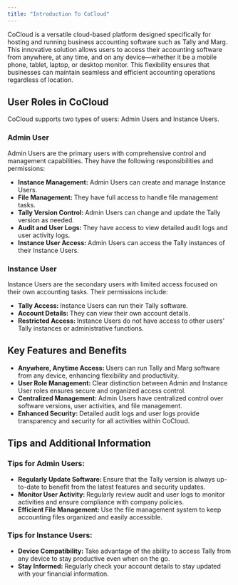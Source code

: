 ```yaml
---
title: "Introduction To CoCloud"
---
```

CoCloud is a versatile cloud-based platform designed specifically for hosting and running business accounting software such as Tally and Marg. This innovative solution allows users to access their accounting software from anywhere, at any time, and on any device—whether it be a mobile phone, tablet, laptop, or desktop monitor. This flexibility ensures that businesses can maintain seamless and efficient accounting operations regardless of location.

## <Icon icon="users" size={25} />   User Roles in CoCloud
CoCloud supports two types of users: Admin Users and Instance Users.

 ### <Icon icon="user-crown" size={20} />   Admin User
Admin Users are the primary users with comprehensive control and management capabilities. They have the following responsibilities and permissions:

* <b>Instance Management:</b> Admin Users can create and manage Instance Users.
* <b>File Management: </b>They have full access to handle file management tasks.
* <b>Tally Version Control: </b>Admin Users can change and update the Tally version as needed.
* <b>Audit and User Logs: </b>They have access to view detailed audit logs and user activity logs.
* <b>Instance User Access: </b>Admin Users can access the Tally instances of their Instance Users.


### <Icon icon="user-tie" size={20} />   Instance User
Instance Users are the secondary users with limited access focused on their own accounting tasks. Their permissions include:

* <b>Tally Access: </b>Instance Users can run their Tally software.
* <b>Account Details: </b>They can view their own account details.
* <b>Restricted Access: </b>Instance Users do not have access to other users' Tally instances or administrative functions.


## <Icon icon="circle-check" iconType="regular" size={20} />  Key Features and Benefits
* <b>Anywhere, Anytime Access: </b>Users can run Tally and Marg software from any device, enhancing flexibility and productivity.
* <b>User Role Management: </b>Clear distinction between Admin and Instance User roles ensures secure and organized access control.
* <b>Centralized Management: </b>Admin Users have centralized control over software versions, user activities, and file management.
* <b>Enhanced Security: </b>Detailed audit logs and user logs provide transparency and security for all activities within CoCloud.

## Tips and Additional Information
### <Icon icon="lightbulb-gear" iconType="regular" size={20} />  Tips for Admin Users:
* <b>Regularly Update Software: </b> Ensure that the Tally version is always up-to-date to benefit from the latest features and security updates.
* <b>Monitor User Activity: </b>Regularly review audit and user logs to monitor activities and ensure compliance with company policies.
* <b>Efficient File Management: </b>Use the file management system to keep accounting files organized and easily accessible.

### <Icon icon="lightbulb" iconType="regular" size={20} />  Tips for Instance Users:
* <b>Device Compatibility: </b>Take advantage of the ability to access Tally from any device to stay productive even when on the go.
* <b>Stay Informed: </b>Regularly check your account details to stay updated with your financial information.



